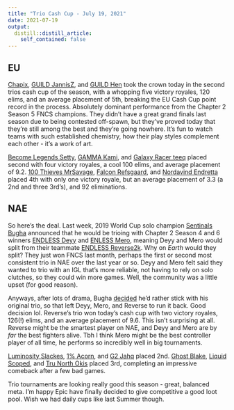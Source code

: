```yaml
---
title: "Trio Cash Cup - July 19, 2021"
date: 2021-07-19
output:
  distill::distill_article:
    self_contained: false
---
```


## EU

[Chapix](https://twitter.com/ChapixFN), [GUILD JannisZ](https://twitter.com/JannisZFN), and [GUILD Hen](https://twitter.com/hentvv) took the crown today in the second trios cash cup of the season, with a whopping five victory royales, 120 elims, and an average placement of 5th, breaking the EU Cash Cup point record in the process. Absolutely dominant performance from the Chapter 2 Season 5 FNCS champions. They didn't have a great grand finals last season due to being contested off-spawn, but they've proved today that they're still among the best and they're going nowhere. It's fun to watch teams with such established chemistry, how their play styles complement each other - it's a work of art. 

[Become Legends Setty](https://twitter.com/Setty2k_), [GAMMA Kami](https://twitter.com/KamiFN1), and [Galaxy Racer teeq](https://twitter.com/teeqFN) placed second with four victory royales, a cool 100 elims, and average placement of 9.2. [100 Thieves MrSavage](https://twitter.com/MrSavage), [Falcon Refsgaard](https://twitter.com/Refsgaaard), and [Nordavind Endretta](https://twitter.com/Endretta) placed 4th with only one victory royale, but an average placement of 3.3 (a 2nd and three 3rd's), and 92 eliminations. 

## NAE

So here's the deal. Last week, 2019 World Cup solo champion [Sentinals Bugha](https://twitter.com/bugha) announced that he would be trioing with Chapter 2 Season 4 and 6 winners [ENDLESS Deyy](https://twitter.com/DeyyFN) and [ENLESS Mero](https://twitter.com/MeroFN), meaning Deyy and Mero would split from their teammate [ENDLESS Reverse2k](https://twitter.com/Reverse2k). Why on *Earth* would they split? They just won FNCS last month, perhaps the first or second most consistent trio in NAE over the last year or so. Deyy and Mero felt said they wanted to trio with an IGL that's more reliable, not having to rely on solo clutches, so they could win more games. Well, the community was a little upset (for good reason). 

Anyways, after lots of drama, Bugha [decided](https://twitter.com/bugha/status/1415393054907842573) he'd rather stick with his original trio, so that left Deyy, Mero, and Reverse to run it back. Good decision lol. Reverse's trio won today's cash cup with two victory royales, 126(!) elims, and an average placement of 9.6. This isn't surprising at all. Reverse might be the smartest player on NAE, and Deyy and Mero are by *far*  the best fighters alive. Tbh I think Mero might be the best controller player of all time, he performs so incredibly well in big tournaments. 

[Luminosity Slackes](https://twitter.com/slackes_), [1% Acorn](https://twitter.com/AcornFN), and [G2 Jahq](https://twitter.com/G2Jahq) placed 2nd. [Ghost Blake](https://twitter.com/blakeps), [Liquid Scoped](https://twitter.com/Scoped), and [Tru North Okis](https://twitter.com/OkisFN) placed 3rd, completing an impressive comeback after a few bad games. 

Trio tournaments are looking really good this season - great, balanced meta. I'm happy Epic have finally decided to give competitive a good loot pool. Wish we had daily cups like last Summer though. 

